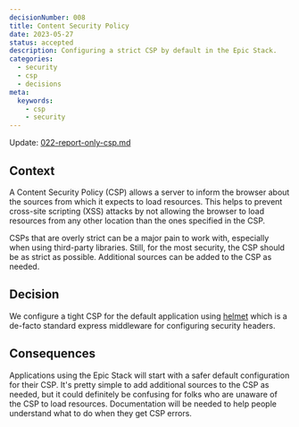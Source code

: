 ```yaml
---
decisionNumber: 008
title: Content Security Policy 
date: 2023-05-27
status: accepted
description: Configuring a strict CSP by default in the Epic Stack.
categories:
  - security
  - csp
  - decisions
meta:
  keywords:  
    - csp 
    - security
---
```

Update: [022-report-only-csp.md](./022-report-only-csp.md)

## Context

A Content Security Policy (CSP) allows a server to inform the browser about the
sources from which it expects to load resources. This helps to prevent
cross-site scripting (XSS) attacks by not allowing the browser to load resources
from any other location than the ones specified in the CSP.

CSPs that are overly strict can be a major pain to work with, especially when
using third-party libraries. Still, for the most security, the CSP should be as
strict as possible. Additional sources can be added to the CSP as needed.

## Decision

We configure a tight CSP for the default application using
[helmet](https://npm.im/helmet) which is a de-facto standard express middleware
for configuring security headers.

## Consequences

Applications using the Epic Stack will start with a safer default configuration
for their CSP. It's pretty simple to add additional sources to the CSP as
needed, but it could definitely be confusing for folks who are unaware of the
CSP to load resources. Documentation will be needed to help people understand
what to do when they get CSP errors.

